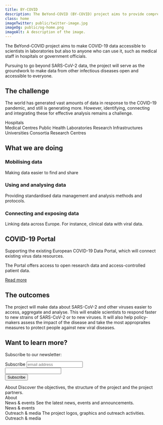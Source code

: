 ```yaml
---
title: BY-COVID
description: The BeYond-COVID (BY-COVID) project aims to provide comprehensive open data on SARS-CoV-2, and other infectious diseases across scientific, medical and public health domains.
class: home
imageTwitter: public/twitter-image.jpg
imageOg: public/og-home.png
imageAlt: A description of the image.
---
```



<div class="w-60 text-center home-intro">

<div class="intro-container">
The BeYond-COVID project aims to make COVID-19 data accessible to scientists in laboratories but also to anyone who can use it, such as medical staff in hospitals or government officials.

Pursuing to go beyond SARS-CoV-2 data, the project will serve as the groundwork to make data from other infectious diseases open and accessible to everyone.
</div>


## The challenge

The world has generated vast amounts of data in response to the COVID-19 pandemic, and still is generating more. However, identifying, connecting and integrating these for effective analysis remains a challenge.

</div>
<div>
<Container className="lh-sm data-sources big-top-space">
  <Row>
    <Col className="data-source hospitals">
      <div>
        Hospitals
      </div>
    </Col>
    <Col className="data-source medical">
      Medical Centres
    </Col>
    <Col className="data-source public">
      Public Health Laboratories
    </Col>
    <Col className="data-source research-infrastructures">
      Research Infrastructures
    </Col>
    <Col className="data-source universities">
      Universities
    </Col>
  </Row>
  <Row>
    <Col className="data-source consortia">
      Consortia
    </Col>
    <Col className="data-source research-centres">
      Research Centres
    </Col>
  </Row>
</Container>




<div class="bg-semi-opaque container full-width mt-10 text-body text-center">
  <div class="w-60 text-center">

  ## What we are doing

<div class="what-doing-boxes">
  <div class="box box1 bg-white text-body">
    <h3 class="fs-6 fw-bold mb-1 text-primary">Mobilising data</h3>
    <p>Making data easier to find and share</p>
  </div>
  <div class="box box2 bg-white text-body">
    <h3 class="fs-6 fw-bold mb-1 text-primary">Using and analysing data</h3>
    <p>Providing standardised data management and analysis  methods and protocols.</p>
  </div>
  <div class="box box3 bg-white text-body">
    <h3 class="fs-6 fw-bold mb-1 bg-white text-primary">Connecting and exposing data</h3>
    <p>Linking data across Europe. For instance, clinical data with viral data.</p>
  </div>
</div>

<div class="halo-container">

<div class="covid-portal bg-white">
<h2 class="visually-hidden-focusable">COVID-19 Portal</h2>

<p class="mb-0">Supporting the existing European COVID-19 Data Portal, which will connect existing virus data resources.</p>
<p class="mb-0">The Portal offers access to open research data and access-controlled patient data.</p>
<p class="mb-0 mt-2"><a href="https://covid-19.com">Read more</a></p>

</div>
</div>
</div>

</div>


</div>

  <div class="w-60 text-center">
<h2 class="mt-10">The outcomes</h2>

The project will make data about SARS-CoV-2 and other viruses easier to access, aggregate and analyse. This will enable scientists to respond faster to new strains of SARS-CoV-2 or to new viruses. It will also help policy-makers assess the impact of the disease and take the most appropraites measures to protect people against new viral diseases.

</div>

<div class="bg-semi-opaque container full-width big-top-space text-body">

<Container fluid>
  <Row>
    <Col className="text-start">
     <h2 class="fs-3 lh-2 mb-2 ps-0">Want to learn more?</h2>
     <p class="ps-0">Subscribe to our newsletter:</p>
     <form action="" method="post" id="mc-embedded-subscribe-form" name="mc-embedded-subscribe-form" class="validate mb-5 mb-lg-0" target="_blank" novalidate>
       <label htmlFor="mce-EMAIL" class="visually-hidden-focusable">Subscribe</label>
       <input type="email" value="" name="EMAIL" class="email" id="mce-EMAIL" placeholder="email address" required />
       <div class="visually-hidden" aria-hidden="true"><input type="text" name="b_751beffce2e491f94d6f66918_358aeb763b" tabindex="-1" value="" /></div>
       <input type="submit" value="Subscribe" name="subscribe" id="mc-embedded-subscribe" class="btn btn-sm rounded-0 inline-button py-2 text-white"/>
     </form>
    </Col>
    <Col>
    <Card className="mb-4 d-flex align-items-stretch">
      <Card.Body className="position-relative">
        <Card.Title as="h3" className="mt-3 fw-bold fs-4 lh-sm">About</Card.Title>
        <Card.Text className="mb-5 mt-3 px-0">
         Discover the objectives, the structure of the project and the project partners.
        </Card.Text>
        <div class="bottom-link-right"><Link to="/about">About</Link></div>
      </Card.Body>
    </Card>
    </Col>
    <Col className="d-flex align-items-stretch">
      <Card className="mb-4">
        <Card.Body className="position-relative">
          <Card.Title as="h3" className="mt-3 fw-bold fs-4 lh-sm">News & events</Card.Title>
          <Card.Text className="mb-5 mt-3 px-0">
           See the latest news, events and announcements.
          </Card.Text>
          <div class="bottom-link-right"><Link to="/news-events">News & events</Link></div>
        </Card.Body>
      </Card>
    </Col>
    <Col className="d-flex align-items-stretch">
      <Card className="mb-4">
        <Card.Body className="position-relative">
          <Card.Title as="h3" className="mt-3 fw-bold fs-4 lh-sm">Outreach & media</Card.Title>
          <Card.Text className="mb-5 mt-3 px-0">
           The project logos, graphics and outreach activities.
          </Card.Text>
          <div class="bottom-link-right"><Link to="/outreach-media">Outreach & media</Link></div>
        </Card.Body>
      </Card>
    </Col>
  </Row>
</Container>





</div>
